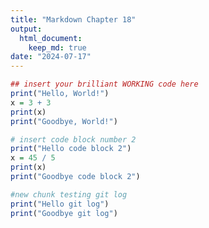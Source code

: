```yaml
---
title: "Markdown Chapter 18"
output: 
  html_document: 
    keep_md: true
date: "2024-07-17"
---
```


```r
## insert your brilliant WORKING code here
print("Hello, World!")
x = 3 + 3
print(x)
print("Goodbye, World!")
```

```r
# insert code block number 2
print("Hello code block 2")
x = 45 / 5
print(x)
print("Goodbye code block 2")

```


```r
#new chunk testing git log
print("Hello git log")
print("Goodbye git log")
```

